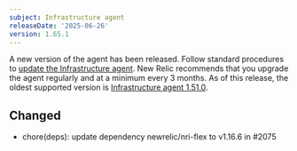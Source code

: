 ```yaml
---
subject: Infrastructure agent
releaseDate: '2025-06-26'
version: 1.65.1
---
```

A new version of the agent has been released. Follow standard procedures to [update the Infrastructure agent](https://docs.newrelic.com/docs/infrastructure/install-configure-manage-infrastructure/update-or-uninstall/update-infrastructure-agent).
New Relic recommends that you upgrade the agent regularly and at a minimum every 3 months. As of this release, the oldest supported version is [Infrastructure agent 1.51.0](https://docs.newrelic.com/docs/release-notes/infrastructure-release-notes/infrastructure-agent-release-notes/new-relic-infrastructure-agent-1510/).

## Changed
* chore(deps): update dependency newrelic/nri-flex to v1.16.6 in #2075
